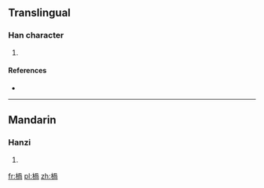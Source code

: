 ==Translingual==

===Han character===
{{Han char|rn=75|rad=木|as=09|sn=13|four=|canj=木月月口 (DBBR)}}

# {{defn|Han|sort=木09}}

====References====
* {{Han ref|kx=0538.260|dkj=15108|dj=0926.080|hdz=21250.050|uh=6947|ud=26951}}

----

==Mandarin==

===Hanzi===
{{cmn-hanzi|pin=[[huò]] ([[huo4]])|wg=huo<sup>4</sup>}}

# {{defn|lang=cmn|sort=木09}}

[[fr:楇]]
[[pl:楇]]
[[zh:楇]]